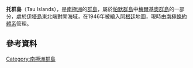 {{coord|64|18|S|62|55|W|display=title}}

'''托群島'''（Tau Islands），是[[南極洲|南極洲]]的[[群島|群島]]，屬於[[帕默群島|帕默群島]]中[[梅爾基奧群島|梅爾基奧群島]]的一部分，處於[[伊塔島|伊塔島]]東北端對開海域，在1946年被繪入[[阿根廷|阿根廷]]地圖，現時由[[南極條約體系|南極條約體系]]管理。

==參考資料==
{{usgs-gazetteer}}

{{Antarctica-geo-stub}}
[[Category:南極洲群島|Category:南極洲群島]]